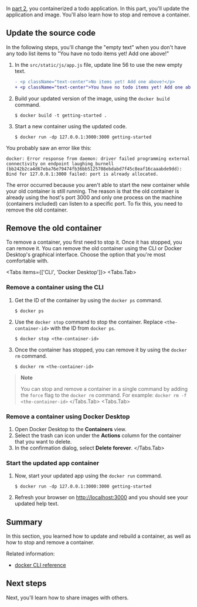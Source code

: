 
In [part 2](./02_our_app.md), you containerized a todo application. In this part, you'll update the application and image. You'll also learn how to stop and remove a container.

## Update the source code

In the following steps, you'll change the "empty text" when you don't have any todo list items to "You have no todo items yet! Add one above!"


1. In the `src/static/js/app.js` file, update line 56 to use the new empty text.

   ```diff
   - <p className="text-center">No items yet! Add one above!</p>
   + <p className="text-center">You have no todo items yet! Add one above!</p>
   ```

2. Build your updated version of the image, using the `docker build` command.

   ```console
   $ docker build -t getting-started .
   ```

3. Start a new container using the updated code.

   ```console
   $ docker run -dp 127.0.0.1:3000:3000 getting-started
   ```

You probably saw an error like this:

```console
docker: Error response from daemon: driver failed programming external connectivity on endpoint laughing_burnell 
(bb242b2ca4d67eba76e79474fb36bb5125708ebdabd7f45c8eaf16caaabde9dd): Bind for 127.0.0.1:3000 failed: port is already allocated.
```

The error occurred because you aren't able to start the new container while your old container is still running. The reason is that the old container is already using the host's port 3000 and only one process on the machine (containers included) can listen to a specific port. To fix this, you need to remove the old container.

## Remove the old container

To remove a container, you first need to stop it. Once it has stopped, you can remove it. You can remove the old container using the CLI or Docker Desktop's graphical interface. Choose the option that you're most comfortable with.

<Tabs items={['CLI', 'Docker Desktop']}>
  <Tabs.Tab>
   ### Remove a container using the CLI

   1. Get the ID of the container by using the `docker ps` command.

      ```console
      $ docker ps
      ```

   2. Use the `docker stop` command to stop the container. Replace `<the-container-id>` with the ID from `docker ps`.

      ```console
      $ docker stop <the-container-id>
      ```

   3. Once the container has stopped, you can remove it by using the `docker rm` command.

      ```console
      $ docker rm <the-container-id>
      ```

   >**Note**
   >
   >You can stop and remove a container in a single command by adding the `force` flag to the `docker rm` command. For example: `docker rm -f <the-container-id>`
  </Tabs.Tab>
  <Tabs.Tab>
   ### Remove a container using Docker Desktop

   1. Open Docker Desktop to the **Containers** view.
   2. Select the trash can icon under the **Actions** column for the container that you want to delete.
   3. In the confirmation dialog, select **Delete forever**.
  </Tabs.Tab>
</Tabs>

### Start the updated app container

1. Now, start your updated app using the `docker run` command.

   ```console
   $ docker run -dp 127.0.0.1:3000:3000 getting-started
   ```

2. Refresh your browser on [http://localhost:3000](http://localhost:3000) and you should see your updated help text.

## Summary

In this section, you learned how to update and rebuild a container, as well as how to stop and remove a container.

Related information:
 - [docker CLI reference](/reference/cli/docker/)

## Next steps

Next, you'll learn how to share images with others.
